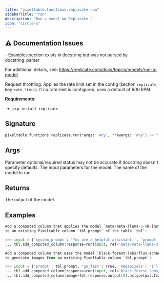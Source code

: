 ```yaml
---
title: "pixeltable.functions.replicate.run"
sidebarTitle: "run"
description: "Run a model on Replicate."
icon: "circle-u"
---
```

## ⚠️ Documentation Issues

<Warning>
- Examples section exists in docstring but was not parsed by docstring_parser
</Warning>

For additional details, see: https://replicate.com/docs/topics/models/run-a-model

Request throttling: Applies the rate limit set in the config (section `replicate`, key `rate_limit`). If no rate limit is configured, uses a default of 600 RPM.

**Requirements:**

- `pip install replicate`


## Signature

```python
pixeltable.functions.replicate.run(*args: 'Any', **kwargs: 'Any') -> "'exprs.FunctionCall'"
```

## Args

<Note>
Parameter optional/required status may not be accurate if docstring doesn't specify defaults.
</Note>

<ParamField path="input" type="string" required>
  The input parameters for the model.


</ParamField>

<ParamField path="ref" type="string" required>
  The name of the model to run.


</ParamField>

## Returns

<ResponseField name="return" type="any" required>
  The output of the model.


</ResponseField>

## Examples

```python
Add a computed column that applies the model `meta/meta-llama-3-8b-instruct`
to an existing Pixeltable column `tbl.prompt` of the table `tbl`:

>>> input = {'system_prompt': 'You are a helpful assistant.', 'prompt': tbl.prompt}
... tbl.add_computed_column(response=run(input, ref='meta/meta-llama-3-8b-instruct'))

Add a computed column that uses the model `black-forest-labs/flux-schnell`
to generate images from an existing Pixeltable column `tbl.prompt`:

>>> input = {'prompt': tbl.prompt, 'go_fast': True, 'megapixels': '1'}
... tbl.add_computed_column(response=run(input, ref='black-forest-labs/flux-schnell'))
... tbl.add_computed_column(image=tbl.response.output[0].astype(pxt.Image))
```

